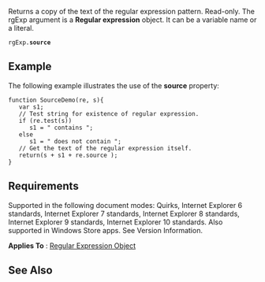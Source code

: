 Returns a copy of the text of the regular expression pattern. Read-only. The rgExp argument is a '''Regular expression''' object. It can be a variable name or a literal.

 rgExp.'''source'''

==Example==
The following example illustrates the use of the '''source''' property:

 function SourceDemo(re, s){
    var s1;
    // Test string for existence of regular expression.
    if (re.test(s))
       s1 = " contains ";
    else
       s1 = " does not contain ";
    // Get the text of the regular expression itself.
    return(s + s1 + re.source );
 }

==Requirements==
Supported in the following document modes: Quirks, Internet Explorer 6 standards, Internet Explorer 7 standards, Internet Explorer 8 standards, Internet Explorer 9 standards, Internet Explorer 10 standards. Also supported in Windows Store apps. See Version Information.

'''Applies To''' : [[Objects/Regular Expression|Regular Expression Object]]


==See Also==

              

              

              
